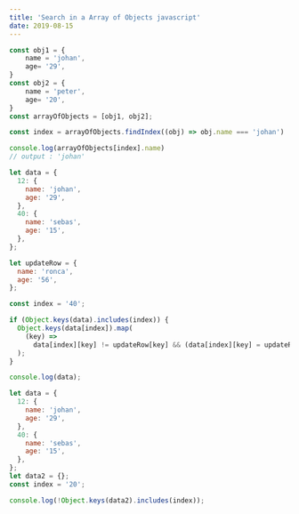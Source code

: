 ```yaml
---
title: 'Search in a Array of Objects javascript'
date: 2019-08-15
---
```


```js
const obj1 = {
    name = 'johan',
    age= '29',
}
const obj2 = {
    name = 'peter',
    age= '20',
}
const arrayOfObjects = [obj1, obj2];

const index = arrayOfObjects.findIndex((obj) => obj.name === 'johan')

console.log(arrayOfObjects[index].name)
// output : 'johan'
```

```js
let data = {
  12: {
    name: 'johan',
    age: '29',
  },
  40: {
    name: 'sebas',
    age: '15',
  },
};

let updateRow = {
  name: 'ronca',
  age: '56',
};

const index = '40';

if (Object.keys(data).includes(index)) {
  Object.keys(data[index]).map(
    (key) =>
      data[index][key] != updateRow[key] && (data[index][key] = updateRow[key])
  );
}

console.log(data);
```

```js
let data = {
  12: {
    name: 'johan',
    age: '29',
  },
  40: {
    name: 'sebas',
    age: '15',
  },
};
let data2 = {};
const index = '20';

console.log(!Object.keys(data2).includes(index));
```
